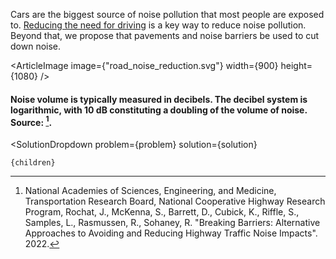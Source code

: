 


Cars are the biggest source of noise pollution that most people are exposed to. [Reducing the need for driving](http://urbancruiseship.org/solution/cities/development_sets) is a key way to reduce noise pollution. Beyond that, we propose that pavements and noise barriers be used to cut down noise.

<ArticleImage image={"road_noise_reduction.svg"} width={900} height={1080} />
#### Noise volume is typically measured in decibels. The decibel system is logarithmic, with 10 dB constituting a doubling of the volume of noise. Source: [^"11"].

[^"11"]: National Academies of Sciences, Engineering, and Medicine, Transportation Research Board, National Cooperative Highway Research Program, Rochat, J., McKenna, S., Barrett, D., Cubick, K., Riffle, S., Samples, L., Rasmussen, R., Sohaney, R. "Breaking Barriers: Alternative Approaches to Avoiding and Reducing Highway Traffic Noise Impacts". 2022.

  <SolutionDropdown 
    problem={problem} 
    solution={solution}
  >
    {children}
  </SolutionDropdown>